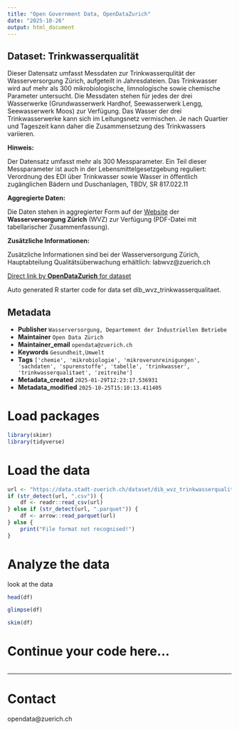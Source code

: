 ```yaml
---
title: "Open Government Data, OpenDataZurich"
date: "2025-10-26"
output: html_document
---
```


## Dataset: Trinkwasserqualität

Dieser Datensatz umfasst Messdaten zur Trinkwasserqulität der Wasserversorgung Zürich, aufgeteilt in Jahresdateien. Das Trinkwasser wird auf mehr als 300 mikrobiologische, limnologische sowie chemische Parameter untersucht. Die Messdaten stehen für jedes der drei Wasserwerke (Grundwasserwerk Hardhof, Seewasserwerk Lengg, Seewasserwerk Moos) zur Verfügung. Das Wasser der drei Trinkwasserwerke kann sich im Leitungsnetz vermischen. Je nach Quartier und Tageszeit kann daher die Zusammensetzung des Trinkwassers variieren.


**Hinweis:**

Der Datensatz umfasst mehr als 300 Messparameter. Ein Teil dieser Messparameter ist auch in der Lebensmittelgesetzgebung reguliert: Verordnung des EDI über Trinkwasser sowie Wasser in öffentlich zugänglichen Bädern und Duschanlagen, TBDV, SR 817.022.11


**Aggregierte Daten:**

Die Daten stehen in aggregierter Form auf der [Website](https://www.stadt-zuerich.ch/dib/de/index/wasserversorgung/Qualitaetsueberwachung/qualitaetswerte.html) der **Wasserversorgung Zürich** (WVZ) zur Verfügung (PDF-Datei mit tabellarischer Zusammenfassung).


**Zusätzliche Informationen:**

Zusätzliche Informationen sind bei der Wasserversorgung Zürich, Hauptabteilung Qualitätsüberwachung erhältlich: labwvz@zuerich.ch




[Direct link by **OpenDataZurich** for dataset](https://data.stadt-zuerich.ch/dataset/dib_wvz_trinkwasserqualitaet)

Auto generated R starter code for data set dib_wvz_trinkwasserqualitaet.

## Metadata

- **Publisher** `Wasserversorgung, Departement der Industriellen Betriebe`
- **Maintainer** `Open Data Zürich`
- **Maintainer_email** `opendata@zuerich.ch`
- **Keywords** `Ge­sund­heit,Umwelt`
- **Tags** `['chemie', 'mikrobiologie', 'mikroverunreinigungen', 'sachdaten', 'spurenstoffe', 'tabelle', 'trinkwasser', 'trinkwasserqualitaet', 'zeitreihe']`
- **Metadata_created** `2025-01-29T12:23:17.536931`
- **Metadata_modified** `2025-10-25T15:10:13.411405`


# Load packages

```r
library(skimr)
library(tidyverse)
```

# Load the data

```r
url <- "https://data.stadt-zuerich.ch/dataset/dib_wvz_trinkwasserqualitaet/download/2023_Trinkwasserqualitaet.csv"
if (str_detect(url, ".csv")) {
    df <- readr::read_csv(url)
} else if (str_detect(url, ".parquet")) {
    df <- arrow::read_parquet(url)
} else {
    print("File format not recognised!")
}
```

# Analyze the data

look at the data
```r
head(df)
```

```r
glimpse(df)
```

```r
skim(df)
```

# Continue your code here...

```r

```

------------------------------------------------------------------------

# Contact

opendata@zuerich.ch

